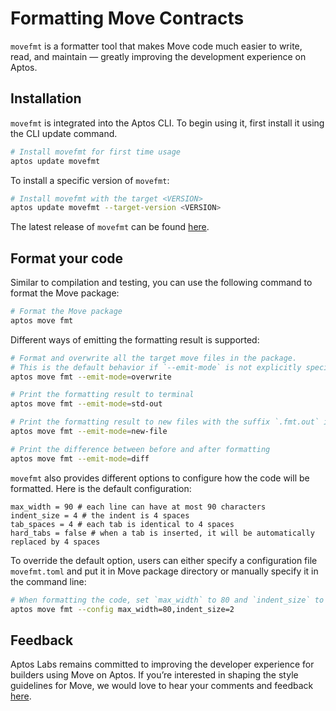 
# Formatting Move Contracts

`movefmt` is a formatter tool that makes Move code much easier to write, read, and maintain — greatly improving the development experience on Aptos.

## Installation

`movefmt` is integrated into the Aptos CLI. To begin using it, first install it using the CLI update command.

```bash filename="Terminal"
# Install movefmt for first time usage
aptos update movefmt
```

To install a specific version of `movefmt`:

```bash filename="Terminal"
# Install movefmt with the target <VERSION>
aptos update movefmt --target-version <VERSION>
```

The latest release of `movefmt` can be found [here](https://github.com/movebit/movefmt/releases).

## Format your code


Similar to compilation and testing, you can use the following command to format the Move package:


```bash filename="Terminal"
# Format the Move package
aptos move fmt
```

Different ways of emitting the formatting result is supported:

```bash filename="Terminal"
# Format and overwrite all the target move files in the package.
# This is the default behavior if `--emit-mode` is not explicitly specified
aptos move fmt --emit-mode=overwrite

# Print the formatting result to terminal
aptos move fmt --emit-mode=std-out

# Print the formatting result to new files with the suffix `.fmt.out` in the same directory
aptos move fmt --emit-mode=new-file

# Print the difference between before and after formatting
aptos move fmt --emit-mode=diff
```

`movefmt` also provides different options to configure how the code will be formatted.
Here is the default configuration:

```
max_width = 90 # each line can have at most 90 characters
indent_size = 4 # the indent is 4 spaces
tab_spaces = 4 # each tab is identical to 4 spaces
hard_tabs = false # when a tab is inserted, it will be automatically replaced by 4 spaces
```

To override the default option, users can either specify a configuration file `movefmt.toml`
and put it in Move package directory or manually specify it in the command line:

```bash filename="Terminal"
# When formatting the code, set `max_width` to 80 and `indent_size` to 2
aptos move fmt --config max_width=80,indent_size=2
```


## Feedback

Aptos Labs remains committed to improving the developer experience for builders using Move on Aptos.
If you’re interested in shaping the style guidelines for Move, we would love to hear your comments and feedback
[here](https://github.com/movebit/movefmt/issues).
